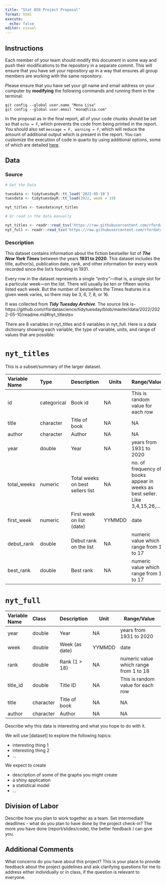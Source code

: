 ```yaml
---
title: "Stat 850 Project Proposal"
format: html
execute:
  echo: false
editor: visual
---
```


## Instructions

Each member of your team should modify this document in some way and push their modifications to the repository in a separate commit. This will ensure that you have set your repository up in a way that ensures all group members are working with the same repository.

Please ensure that you have set your git name and email address on your computer by **modifying** the following commands and running them in the terminal:

```         
git config --global user.name "Mona Lisa"
git config --global user.email "mona@lisa.com"
```

In the proposal as in the final report, all of your code chunks should be set so that `echo = F`, which prevents the code from being printed in the report. You should also set `message = F, warning = F`, which will reduce the amount of additional output which is present in the report. You can customize the execution of code in quarto by using additional options, some of which are detailed [here](https://quarto.org/docs/computations/execution-options.html).

## Data

### Source

```r

# Get the Data

tuesdata <- tidytuesdayR::tt_load('2022-05-10')
tuesdata <- tidytuesdayR::tt_load(2022, week = 19)

nyt_titles <- tuesdata$nyt_titles

# Or read in the data manually

nyt_titles <- readr::read_tsv('https://raw.githubusercontent.com/rfordatascience/tidytuesday/master/data/2022/2022-05-10/nyt_titles.tsv')
nyt_full <- readr::read_tsv('https://raw.githubusercontent.com/rfordatascience/tidytuesday/master/data/2022/2022-05-10/nyt_full.tsv')

```

### Description

This dataset contains information about the fiction bestseller list of ***The New York Times*** between the years **1931 to 2020**. This dataset includes the title, author(s), publication date, rank, and other information for every work recorded since the list's founding in 1931.

Every row in the dataset represents a single *"entry"*---that is, a single slot for a particular week---on the list. There will usually be ten or fifteen works listed each week. But the number of bestsellers the Times features in a given week varies, so there may be 3, 6, 7, 8, or 16.

It was collected from ***Tidy Tuesday Archive***. The source link is- https://github.com/rfordatascience/tidytuesday/blob/master/data/2022/2022-05-10/readme.md#nyt_titlestsv

There are 8 variables in nyt_titles and 6 variables in nyt_full. Here is a data dictionary showing each variable, the type of variable, units, and range of values that are possible:

# `nyt_titles`

This is a subset/summary of the larger dataset.

| Variable Name | Type        | Description                      | Units  | Range/Value                                                                  |
|:----------|:----------|:----------|-----------|----------------------------|
| id            | categorical | Book id                          | NA     | This is random value for each row                                            |
| title         | character   | Title of book                    | NA     | NA                                                                           |
| author        | character   | Author                           | NA     | NA                                                                           |
| year          | double      | Year                             | NA     | years from 1931 to 2020                                                      |
| total_weeks   | numeric     | Total weeks on best sellers list | NA     | no. of frequency of books appear in weeks as best seller. Like 3,4,15,26,... |
| first_week    | numeric     | First week on list (date)        | YYMMDD | date                                                                         |
| debut_rank    | double      | Debut rank on the list           | NA     | numeric value which range from 1 to 17                                       |
| best_rank     | double      | Best rank                        | NA     | numeric value which range from 1 to 17                                       |

# `nyt_full`

| Variable Name | Class     | Description    | Unit   | Range/Value                            |
|:-----------|:-----------|:-----------|------------|-------------------------|
| year          | double    | Year           | NA     | years from 1931 to 2020                |
| week          | double    | Week (as date) | YYMMDD | date                                   |
| rank          | double    | Rank (1 \> 18) | NA     | numeric value which range from 1 to 18 |
| title_id      | double    | Title ID       | NA     | This is random value for each row      |
| title         | character | Title of book  | NA     | NA                                     |
| author        | character | Author         | NA     | NA                                     |

Describe why this data is interesting and what you hope to do with it.

We will use \[dataset\] to explore the following topics:

-   interesting thing 1
-   interesting thing 2
-   ...

We expect to create

-   description of some of the graphs you might create
-   a shiny application
-   a statistical model
-   ...

## Division of Labor

Describe how you plan to work together as a team. Set intermediate deadlines - what do you plan to have done by the project check-in? The more you have done (report/slides/code), the better feedback I can give you.

## Additional Comments

What concerns do you have about this project? This is your place to provide feedback about the project guidelines and ask clarifying questions for me to address either individually or in class, if the question is relevant to everyone.
